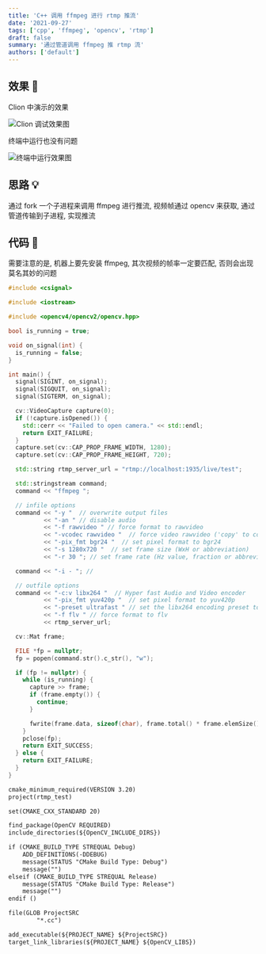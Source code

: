 ```yaml
---
title: 'C++ 调用 ffmpeg 进行 rtmp 推流'
date: '2021-09-27'
tags: ['cpp', 'ffmpeg', 'opencv', 'rtmp']
draft: false
summary: '通过管道调用 ffmpeg 推 rtmp 流'
authors: ['default']
---
```


## 效果 🔅

Clion 中演示的效果

![Clion 调试效果图](/static/images/other/cpp-calls-ffmpeg-for-rtmp-push/clion.webp)

终端中运行也没有问题

![终端中运行效果图](/static/images/other/cpp-calls-ffmpeg-for-rtmp-push/console.webp)

## 思路 💡

通过 fork 一个子进程来调用 ffmpeg 进行推流, 视频帧通过 opencv 来获取, 通过管道传输到子进程, 实现推流

## 代码 🔨

需要注意的是, 机器上要先安装 ffmpeg, 其次视频的帧率一定要匹配, 否则会出现莫名其妙的问题

```cpp:main.cc
#include <csignal>

#include <iostream>

#include <opencv4/opencv2/opencv.hpp>

bool is_running = true;

void on_signal(int) {
  is_running = false;
}

int main() {
  signal(SIGINT, on_signal);
  signal(SIGQUIT, on_signal);
  signal(SIGTERM, on_signal);

  cv::VideoCapture capture(0);
  if (!capture.isOpened()) {
    std::cerr << "Failed to open camera." << std::endl;
    return EXIT_FAILURE;
  }
  capture.set(cv::CAP_PROP_FRAME_WIDTH, 1280);
  capture.set(cv::CAP_PROP_FRAME_HEIGHT, 720);

  std::string rtmp_server_url = "rtmp://localhost:1935/live/test";

  std::stringstream command;
  command << "ffmpeg ";

  // infile options
  command << "-y "  // overwrite output files
          << "-an " // disable audio
          << "-f rawvideo " // force format to rawvideo
          << "-vcodec rawvideo "  // force video rawvideo ('copy' to copy stream)
          << "-pix_fmt bgr24 "  // set pixel format to bgr24
          << "-s 1280x720 "  // set frame size (WxH or abbreviation)
          << "-r 30 "; // set frame rate (Hz value, fraction or abbreviation)

  command << "-i - "; //

  // outfile options
  command << "-c:v libx264 "  // Hyper fast Audio and Video encoder
          << "-pix_fmt yuv420p "  // set pixel format to yuv420p
          << "-preset ultrafast " // set the libx264 encoding preset to ultrafast
          << "-f flv " // force format to flv
          << rtmp_server_url;

  cv::Mat frame;

  FILE *fp = nullptr;
  fp = popen(command.str().c_str(), "w");

  if (fp != nullptr) {
    while (is_running) {
      capture >> frame;
      if (frame.empty()) {
        continue;
      }

      fwrite(frame.data, sizeof(char), frame.total() * frame.elemSize(), fp);
    }
    pclose(fp);
    return EXIT_SUCCESS;
  } else {
    return EXIT_FAILURE;
  }
}
```

```cmake:CMakeLists.txt
cmake_minimum_required(VERSION 3.20)
project(rtmp_test)

set(CMAKE_CXX_STANDARD 20)

find_package(OpenCV REQUIRED)
include_directories(${OpenCV_INCLUDE_DIRS})

if (CMAKE_BUILD_TYPE STREQUAL Debug)
    ADD_DEFINITIONS(-DDEBUG)
    message(STATUS "CMake Build Type: Debug")
    message("")
elseif (CMAKE_BUILD_TYPE STREQUAL Release)
    message(STATUS "CMake Build Type: Release")
    message("")
endif ()

file(GLOB ProjectSRC
        "*.cc")

add_executable(${PROJECT_NAME} ${ProjectSRC})
target_link_libraries(${PROJECT_NAME} ${OpenCV_LIBS})
```
